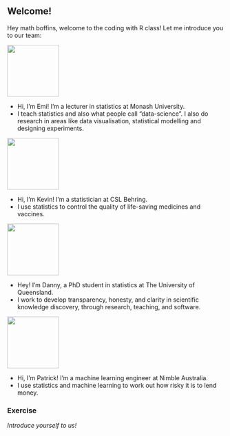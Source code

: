 ## Welcome!

Hey math boffins, welcome to the coding with R class! Let me introduce you to our team:

<div class="box-person">
<img class="photo" src="images/emi.png" width="120px">

- Hi, I'm Emi! I'm a lecturer in statistics at Monash University.
- I teach statistics and also what people call "data-science". I also do research in areas like data visualisation, statistical modelling and designing experiments. 
</div>

<div class="box-person">
<img class="photo" src="images/kevin.jpg" width="120px">

- Hi, I'm Kevin! I'm a statistician at CSL Behring.
- I use statistics to control the quality of life-saving medicines and vaccines. 
</div>

<div class="box-person">
<img class="photo" src="images/Danny.jpg" width="120px">

- Hey! I'm Danny, a PhD student in statistics at The University of Queensland.
- I work to develop transparency, honesty, and clarity in scientific knowledge discovery, through research, teaching, and software.
</div>

<div class="box-person">
<img class="photo" src="images/patrick.jpg" width = "120px">

- Hi, I'm Patrick! I'm a machine learning engineer at Nimble Australia.
- I use statistics and machine learning to work out how risky it is to lend money.
</div>

### Exercise 

*Introduce yourself to us!* 

